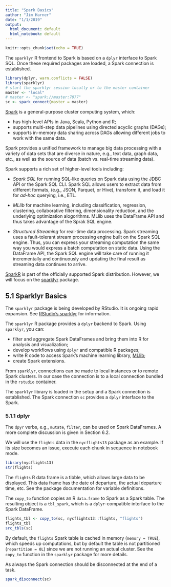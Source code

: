 ```yaml
---
title: "Spark Basics"
author: "Jim Harner"
date: "1/1/2019"
output:
  html_document: default
  html_notebook: default
---
```

  
```r
knitr::opts_chunk$set(echo = TRUE)
```

The `sparklyr` R frontend to Spark is based on a `dplyr` interface to Spark SQL. Once these required packages are loaded, a Spark connection is established.
```r
library(dplyr, warn.conflicts = FALSE)
library(sparklyr)
# start the sparklyr session locally or to the master container
master <- "local"
# master <- "spark://master:7077"
sc <- spark_connect(master = master)
```

[Spark](http://spark.apache.org/docs/latest/programming-guide.html#overview) is a general-purpose cluster computing system, which:

* has high-level APIs in Java, Scala, Python and R;  
* supports multi-step data pipelines using directed acyclic graphs (DAGs);
* supports in-memory data sharing across DAGs allowing different jobs to work with the same data.

Spark provides a unified framework to manage big data processing with a variety of data sets that are diverse in nature, e.g., text data, graph data, etc., as well as the source of data (batch vs. real-time streaming data).

Spark supports a rich set of higher-level tools including:   

* *Spark SQL* for running SQL-like queries on Spark data using the JDBC API or the Spark SQL CLI. Spark SQL allows users to extract data from different formats, (e.g., JSON, Parquet, or Hive), transform it, and load it for *ad-hoc* querying, i.e., ETL.  

* *MLlib* for machine learning, including classification, regression, clustering, collaborative filtering, dimensionality reduction, and the underlying optimization alogorithms. MLlib uses the DataFrame API and thus takes advantage of the Sprak SQL engine.

* *Structured Streaming* for real-time data processing. Spark streaming uses a fault-tolerant stream processing engine built on the Spark SQL engine. Thus, you can express your streaming computation the same way you would express a batch computation on static data. Using the DataFrame API, the Spark SQL engine will take care of running it incrementally and continuously and updating the final result as streaming data continues to arrive. 

[SparkR](https://spark.apache.org/docs/latest/sparkr.html) is part of the officially supported Spark distribution. However, we will focus on the [sparklyr](https://spark.rstudio.com) package.

## 5.1 Sparklyr Basics

The `sparklyr` package is being developed by RStudio. It is ongoing rapid expansion. See [RStudio's sparklyr](https://spark.rstudio.com) for information.

The `sparklyr` R package provides a `dplyr` backend to Spark. Using `sparklyr`, you can: 

* filter and aggregate Spark DataFrames and bring them into R for analysis and visualization;  
* develop workflows using `dplyr` and compatible R packages;  
* write R code to access Spark's machine learning library, [MLlib](http://spark.apache.org/docs/latest/mllib-guide.html);  
* create Spark extensions.  

From `sparklyr`, connections can be made to local instances or to remote Spark clusters. In our case the connection is to a local connection bundled in the `rstudio` container. 

The `sparklyr` library is loaded in the setup and a Spark connection is established. The Spark connection `sc` provides a `dplyr` interface to the Spark.

### 5.1.1 dplyr

The `dpyr` verbs, e.g., `mutate`, `filter`, can be used on Spark DataFrames. A more complete discussion is given in Section 6.2.

We will use the `flights` data in the `nycflights13` package as an example. If its size becomes an issue, execute each chunk in sequence in notebook mode.
```r
library(nycflights13)
str(flights)
```
The `flights` R data frame is a tibble, which allows large data to be displayed. This data frame has the date of departure, the actual departure time, etc. See the package documentation for variable definitions.

The `copy_to` function copies an R `data.frame` to Spark as a Spark table. The resulting object is a `tbl_spark`, which is a `dplyr`-compatible interface to the Spark DataFrame.
```r
flights_tbl <- copy_to(sc, nycflights13::flights, "flights")
flights_tbl
src_tbls(sc)
```
By default, the `flights` Spark table is cached in memory (`memory = TRUE`), which speeds up computations, but by default the table is not partitioned (`repartition = 0L`) since we are not running an actual cluster. See the `copy_to` function in the `sparklyr` package for more details.

As always the Spark connection should be disconnected at the end of a task.
```r
spark_disconnect(sc)
```